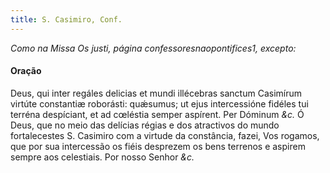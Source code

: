 ```yaml
---
title: S. Casimiro, Conf.
---
```


<em>Como na Missa Os justi, página confessoresnaopontifices1, excepto:</em>

<h4 class="text-center">Oração</h4>
<div class="grid grid-cols-2 gap-5">
  <span class="text-justify">
    Deus, qui inter regáles delicias et mundi illécebras sanctum Casimírum
    virtúte constantiæ roborásti: quǽsumus; ut ejus intercessióne fidéles tui
    terréna despíciant, et ad cœléstia semper aspírent. Per Dóminum <em>&c.</em>
  </span>
  <span class="text-justify">
    Ó Deus, que no meio das delícias régias e dos atractivos do mundo
    fortalecestes S. Casimiro com a virtude da constância, fazei, Vos rogamos,
    que por sua intercessão os fiéis desprezem os bens terrenos e aspirem sempre
    aos celestiais. Por nosso Senhor <em>&c.</em>
  </span>
</div>
